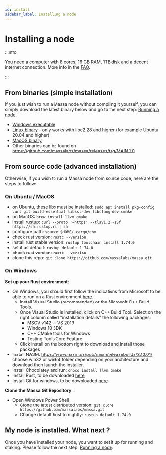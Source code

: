```yaml
---
id: install
sidebar_label: Installing a node
---
```


# Installing a node

:::info

You need a computer with 8 cores, 16 GB RAM, 1TB disk and a decent internet connection.
More info in the [FAQ](/docs/node/faq).

:::

## From binaries (simple installation)

If you just wish to run a Massa node without compiling it yourself, you can simply download the latest binary below and
go to the next step: [Running a node](/docs/node/run).

- [Windows executable](https://github.com/massalabs/massa/releases/download/MAIN.1.0/massa_MAIN.1.0_release_windows.zip)
- [Linux binary](https://github.com/massalabs/massa/releases/download/MAIN.1.0/massa_MAIN.1.0_release_linux.tar.gz) - 
only works with libc2.28 and higher (for example Ubuntu 20.04 and higher)
- [MacOS binary](https://github.com/massalabs/massa/releases/download/MAIN.1.0/massa_MAIN.1.0_release_macos_aarch64.tar.gz)
- Other binaries can be found on https://github.com/massalabs/massa/releases/tag/MAIN.1.0

## From source code (advanced installation)

Otherwise, if you wish to run a Massa node from source code, here are the steps to follow:

### On Ubuntu / MacOS

- on Ubuntu, these libs must be installed: ```sudo apt install pkg-config curl git build-essential libssl-dev libclang-dev cmake```
- on MacOS: ```brew install llvm cmake```
- install [rustup](https://www.rust-lang.org/tools/install): ```curl --proto '=https' --tlsv1.2 -sSf https://sh.rustup.rs | sh```
- configure path: ```source $HOME/.cargo/env```
- check rust version: ```rustc --version```
- install rust stable version: ```rustup toolchain install 1.74.0```
- set it as default: ```rustup default 1.74.0```
- check rust version: ```rustc --version```
- clone this repo: ```git clone https://github.com/massalabs/massa.git```

### On Windows

**Set up your Rust environment**:
- On Windows, you should first follow the indications from Microsoft to be able to run on a Rust environment [here](https://docs.microsoft.com/en-gb/windows/dev-environment/rust/setup).
    - Install Visual Studio (recommended) or the Microsoft C++ Build Tools.
    - Once Visual Studio is installed, click on C++ Build Tool. Select on the right column called "installation details" the following packages:
        - MSCV v142 -- VS 2019
        - Windows 10 SDK
        - C++ CMake tools for Windows
        - Testing Tools Core Feature
    - Click install on the bottom right to download and install those packages
- Install NASM: https://www.nasm.us/pub/nasm/releasebuilds/2.16.01/ choose win32 or win64 folder depending on your architecture and download then launch the installer.
- Install Chocolatey and run: ```choco install llvm cmake```
- Install Rust, to be downloaded [here](https://www.rust-lang.org/tools/install)
- Install Git for windows, to be downloaded [here](https://git-scm.com/download/win)

**Clone the Massa Git Repository**:
- Open Windows Power Shell
    - Clone the latest distributed version: ```git clone https://github.com/massalabs/massa.git```
    - Change default Rust to nightly: ```rustup default 1.74.0```


## My node is installed. What next ?

Once you have installed your node, you want to set it up for running and staking.
Please follow the next step: [Running a node](/docs/node/run).
